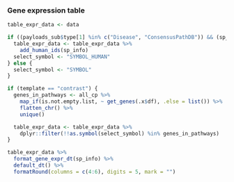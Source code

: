 ### Gene expression table

```r
table_expr_data <- data

if ((payloads_sub$type[1] %in% c("Disease", "ConsensusPathDB")) && (sp_info["common"] != "human")) {
  table_expr_data <- table_expr_data %>%
    add_human_ids(sp_info)
  select_symbol <- "SYMBOL_HUMAN"
} else {
  select_symbol <- "SYMBOL"
}

if (template == "contrast") {
  genes_in_pathways <- all_cp %>%
    map_if(is.not.empty.list, ~ get_genes(.x$df), .else = list()) %>%
    flatten_chr() %>%
    unique()

  table_expr_data <- table_expr_data %>%
    dplyr::filter(!!as.symbol(select_symbol) %in% genes_in_pathways)
}

table_expr_data %>%
  format_gene_expr_dt(sp_info) %>%
  default_dt() %>%
  formatRound(columns = c(4:6), digits = 5, mark = "")
```
